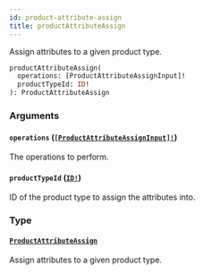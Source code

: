 ```yaml
---
id: product-attribute-assign
title: productAttributeAssign
---
```


Assign attributes to a given product type.

```graphql
productAttributeAssign(
  operations: [ProductAttributeAssignInput]!
  productTypeId: ID!
): ProductAttributeAssign

```

### Arguments

#### `operations` ([`[ProductAttributeAssignInput]!`](/docs/developer/api-reference/inputs/product-attribute-assign-input))

The operations to perform.

#### `productTypeId` ([`ID!`](/docs/developer/api-reference/scalars/id))

ID of the product type to assign the attributes into.

### Type

#### [`ProductAttributeAssign`](/docs/developer/api-reference/objects/product-attribute-assign)

Assign attributes to a given product type.
